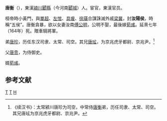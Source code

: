 '''唐衡'''（{{bd|？||164年|catIdx=T}}），東漢[[潁川|潁川]][[郾縣|郾縣]]（今河南[[郾城|郾城]]）人。宦官，東漢官员。

桓帝時小黃門，與[[單超|單超]]、[[左悺|左悺]]、[[具瑗|具瑗]]、[[徐璜|徐璜]]合謀誅滅外戚[[梁冀|梁冀]]，封'''汝陽侯'''，時稱“五侯”。唐衡貪暴，欲以女妻汝南[[傅公明|傅公明]]，公明不娶，最後嫁[[荀彧|荀彧]]。延熹七年（164年）死。贈車騎將軍。

弟[[唐珍|唐珍]]，历任东汉司隶、太常、司空。其兄[[唐玹|唐玹]]，为京兆虎牙都尉、京兆尹。<ref>《续汉书》：太常颍川唐珍为司空，中常侍[[唐衡|唐衡]]弟，历任司隶、太常、司空。其兄唐玹为京兆虎牙都尉、京兆尹。</ref> 

父[[唐贲|唐贲]]，为侍御史。

婿[[荀彧|荀彧]]。

==参考文献==
{{reflist}}

[[Category:東漢宦官|T]]
[[Category:郾城人|T]]
[[Category:唐姓|H]]